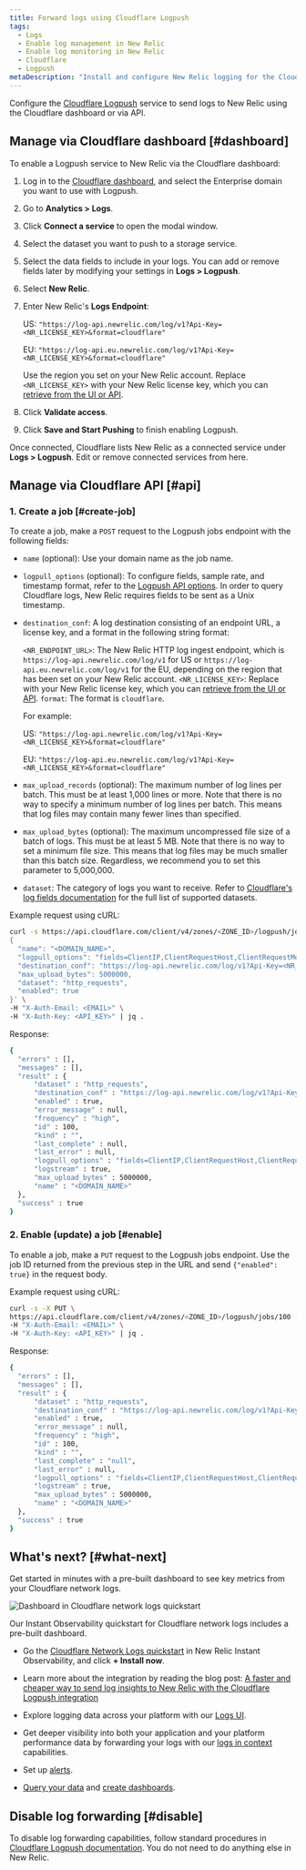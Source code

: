```yaml
---
title: Forward logs using Cloudflare Logpush
tags:
  - Logs
  - Enable log management in New Relic
  - Enable log monitoring in New Relic
  - Cloudflare
  - Logpush
metaDescription: "Install and configure New Relic logging for the Cloudflare Logpush service, so you can use enhanced log management capabilities."
---
```



Configure the [Cloudflare Logpush](https://developers.cloudflare.com/logs/get-started/enable-destinations/new-relic/) service to send logs to New Relic using the Cloudflare dashboard or via API.

## Manage via Cloudflare dashboard [#dashboard]

To enable a Logpush service to New Relic via the Cloudflare dashboard:

1. Log in to the [Cloudflare dashboard](https://dash.cloudflare.com/login), and select the Enterprise domain you want to use with Logpush.

2. Go to **Analytics > Logs**.

3. Click **Connect a service** to open the modal window.

4. Select the dataset you want to push to a storage service.

5. Select the data fields to include in your logs. You can add or remove fields later by modifying your settings in **Logs > Logpush**.

6. Select **New Relic**.

7. Enter New Relic's **Logs Endpoint**:

   US: `"https://log-api.newrelic.com/log/v1?Api-Key=<NR_LICENSE_KEY>&format=cloudflare"`

   EU: `"https://log-api.eu.newrelic.com/log/v1?Api-Key=<NR_LICENSE_KEY>&format=cloudflare"`

   Use the region you set on your New Relic account. Replace `<NR_LICENSE_KEY>` with your New Relic license key, which you can [retrieve from the UI or API](/docs/apis/intro-apis/new-relic-api-keys/#manage-license-key).

8. Click **Validate access**.

9. Click **Save and Start Pushing** to finish enabling Logpush.

Once connected, Cloudflare lists New Relic as a connected service under **Logs > Logpush**. Edit or remove connected services from here.

## Manage via Cloudflare API [#api]

### 1. Create a job [#create-job]

To create a job, make a `POST` request to the Logpush jobs endpoint with the following fields:

* `name` (optional): Use your domain name as the job name.

* `logpull_options` (optional): To configure fields, sample rate, and timestamp format, refer to the [Logpush API options](https://developers.cloudflare.com/logs/reference/logpush-api-configuration#options). In order to query Cloudflare logs, New Relic requires fields to be sent as a Unix timestamp.

* `destination_conf`: A log destination consisting of an endpoint URL, a license key, and a format in the following string format:

  `<NR_ENDPOINT_URL>`: The New Relic HTTP log ingest endpoint, which is `https://log-api.newrelic.com/log/v1` for US or `https://log-api.eu.newrelic.com/log/v1` for the EU, depending on the region that has been set on your New Relic account.
  `<NR_LICENSE_KEY>`: Replace with your New Relic license key, which you can [retrieve from the UI or API](/docs/apis/intro-apis/new-relic-api-keys/#manage-license-key).
  `format`: The format is `cloudflare`.

  For example:

  US: `"https://log-api.newrelic.com/log/v1?Api-Key=<NR_LICENSE_KEY>&format=cloudflare"`

  EU: `"https://log-api.eu.newrelic.com/log/v1?Api-Key=<NR_LICENSE_KEY>&format=cloudflare"`

* `max_upload_records` (optional): The maximum number of log lines per batch. This must be at least 1,000 lines or more. Note that there is no way to specify a minimum number of log lines per batch. This means that log files may contain many fewer lines than specified.

* `max_upload_bytes` (optional): The maximum uncompressed file size of a batch of logs. This must be at least 5 MB. Note that there is no way to set a minimum file size. This means that log files may be much smaller than this batch size. Regardless, we recommend you to set this parameter to 5,000,000.

* `dataset`: The category of logs you want to receive. Refer to [Cloudflare's log fields documentation](https://developers.cloudflare.com/logs/reference/log-fields) for the full list of supported datasets.

Example request using cURL:

```bash
curl -s https://api.cloudflare.com/client/v4/zones/<ZONE_ID>/logpush/jobs -X POST -d '
{
  "name": "<DOMAIN_NAME>",
  "logpull_options": "fields=ClientIP,ClientRequestHost,ClientRequestMethod,ClientRequestURI,EdgeEndTimestamp,EdgeResponseBytes,EdgeResponseStatus,EdgeStartTimestamp,RayID&timestamps=unix",
  "destination_conf": "https://log-api.newrelic.com/log/v1?Api-Key=<NR_LICENSE_KEY>&format=cloudflare",
  "max_upload_bytes": 5000000,
  "dataset": "http_requests",
  "enabled": true
}' \
-H "X-Auth-Email: <EMAIL>" \
-H "X-Auth-Key: <API_KEY>" | jq .
```

Response:

```bash
{
  "errors" : [],
  "messages" : [],
  "result" : {
      "dataset" : "http_requests",
      "destination_conf" : "https://log-api.newrelic.com/log/v1?Api-Key=<NR_LICENSE_KEY>&format=cloudflare",
      "enabled" : true,
      "error_message" : null,
      "frequency" : "high",
      "id" : 100,
      "kind" : "",
      "last_complete" : null,
      "last_error" : null,
      "logpull_options" : "fields=ClientIP,ClientRequestHost,ClientRequestMethod,ClientRequestURI,EdgeEndTimestamp,EdgeResponseBytes,EdgeResponseStatus,EdgeStartTimestamp,RayID&timestamps=unix",
      "logstream" : true,
      "max_upload_bytes" : 5000000,
      "name" : "<DOMAIN_NAME>"
  },
  "success" : true
}
```

### 2. Enable (update) a job [#enable]

To enable a job, make a `PUT` request to the Logpush jobs endpoint. Use the job ID returned from the previous step in the URL and send `{"enabled": true}` in the request body.

Example request using cURL:

```bash
curl -s -X PUT \
https://api.cloudflare.com/client/v4/zones/<ZONE_ID>/logpush/jobs/100 -d'{"enabled":true}' \
-H "X-Auth-Email: <EMAIL>" \
-H "X-Auth-Key: <API_KEY>" | jq .
```

Response:

```bash
{
  "errors" : [],
  "messages" : [],
  "result" : {
      "dataset" : "http_requests",
      "destination_conf" : "https://log-api.newrelic.com/log/v1?Api-Key=<NR_LICENSE_KEY>&format=cloudflare",
      "enabled" : true,
      "error_message" : null,
      "frequency" : "high",
      "id" : 100,
      "kind" : "",
      "last_complete" : "null",
      "last_error" : null,
      "logpull_options" : "fields=ClientIP,ClientRequestHost,ClientRequestMethod,ClientRequestURI,EdgeEndTimestamp,EdgeResponseBytes,EdgeResponseStatus,EdgeStartTimestamp,RayID&timestamps=unix",
      "logstream" : true,
      "max_upload_bytes" : 5000000,
      "name" : "<DOMAIN_NAME>"
  },
  "success" : true
}
```

## What's next? [#what-next]

Get started in minutes with a pre-built dashboard to see key metrics from your Cloudflare network logs.

<img
  title="Dashboard in Cloudflare network logs quickstart"
  alt="Dashboard in Cloudflare network logs quickstart"
  src={cloudflareDashboard}
/>

<figcaption>
  Our Instant Observability quickstart for Cloudflare network logs includes a pre-built dashboard.
</figcaption>

* Go the [Cloudflare Network Logs quickstart](https://newrelic.com/instant-observability/cloudflare/fc2bb0ac-6622-43c6-8c1f-6a4c26ab5434) in New Relic Instant Observability, and click **+ Install now**.

* Learn more about the integration by reading the blog post: [A faster and cheaper way to send log insights to New Relic with the Cloudflare Logpush integration](https://newrelic.com/blog/how-to-relic/cloudflare-log-integration)

* Explore logging data across your platform with our [Logs UI](/docs/logs/log-management/ui-data/use-logs-ui/).

* Get deeper visibility into both your application and your platform performance data by forwarding your logs with our [logs in context](/docs/logs/enable-log-management-new-relic/configure-logs-context/configure-logs-context-apm-agents/) capabilities.

* Set up [alerts](/docs/alerts-applied-intelligence/new-relic-alerts/alert-conditions/create-alert-conditions/).

* [Query your data](/docs/query-your-data/explore-query-data/get-started/introduction-querying-new-relic-data/) and [create dashboards](/docs/query-your-data/explore-query-data/dashboards/introduction-dashboards/).

## Disable log forwarding [#disable]

To disable log forwarding capabilities, follow standard procedures in [Cloudflare Logpush documentation](https://developers.cloudflare.com/logs/faq/). You do not need to do anything else in New Relic.
